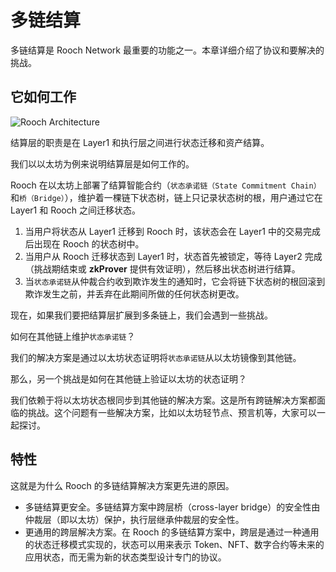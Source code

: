 # 多链结算

多链结算是 Rooch Network 最重要的功能之一。本章详细介绍了协议和要解决的挑战。

## 它如何工作


<Image
  src="/docs/multi-chain-settlement.png"
  alt="Rooch Architecture"
  width={600}
  height={600}
  className="mx-auto my-4"
/>

结算层的职责是在 Layer1 和执行层之间进行状态迁移和资产结算。

我们以以太坊为例来说明结算层是如何工作的。

Rooch 在以太坊上部署了结算智能合约（`状态承诺链（State Commitment Chain）`和`桥（Bridge）`），维护着一棵链下状态树，链上只记录状态树的根，用户通过它在 Layer1 和 Rooch 之间迁移状态。

1. 当用户将状态从 Layer1 迁移到 Rooch 时，该状态会在 Layer1 中的交易完成后出现在 Rooch 的状态树中。
2. 当用户从 Rooch 迁移状态到 Layer1 时，状态首先被锁定，等待 Layer2 完成（挑战期结束或 **zkProver** 提供有效证明），然后移出状态树进行结算。
3. 当`状态承诺链`从仲裁合约收到欺诈发生的通知时，它会将链下状态树的根回滚到欺诈发生之前，并丢弃在此期间所做的任何状态树更改。

现在，如果我们要把结算层扩展到多条链上，我们会遇到一些挑战。

如何在其他链上维护`状态承诺链`？

我们的解决方案是通过以太坊状态证明将`状态承诺链`从以太坊镜像到其他链。

那么，另一个挑战是如何在其他链上验证以太坊的状态证明？

我们依赖于将以太坊状态根同步到其他链的解决方案。这是所有跨链解决方案都面临的挑战。这个问题有一些解决方案，比如以太坊轻节点、预言机等，大家可以一起探讨。

## 特性

这就是为什么 Rooch 的多链结算解决方案更先进的原因。

- 多链结算更安全。多链结算方案中跨层桥（cross-layer bridge）的安全性由仲裁层（即以太坊）保护，执行层继承仲裁层的安全性。
- 更通用的跨层解决方案。在 Rooch 的多链结算方案中，跨层是通过一种通用的状态迁移模式实现的，状态可以用来表示 Token、NFT、数字合约等未来的应用状态，而无需为新的状态类型设计专门的协议。
